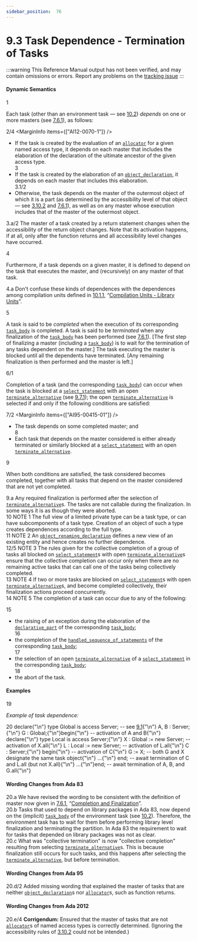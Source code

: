 ```yaml
---
sidebar_position:  76
---
```


# 9.3 Task Dependence - Termination of Tasks

:::warning
This Reference Manual output has not been verified,
and may contain omissions or errors.
Report any problems on the [tracking issue](https://github.com/ada-lang-io/ada-lang-io/issues/20)
:::



#### Dynamic Semantics

<MarginText>1</MarginText>
<p>Each task (other than an environment task &mdash; see <a href="../AA-10/AA-10.2">10.2</a>) <em>depends</em> on one or more masters (see <a href="../AA-7/AA-7.6#Subclause_7.6.1">7.6.1</a>), as follows: <br /></p>

<MarginText>2/4</MarginText>
<MarginInfo items={["AI12-0070-1"]} />
<ul>
<li>If the task is created by the evaluation of an <code><a href="../AA-4/AA-4.8#S0164">allocator</a></code> for a given named access type, it depends on each master that includes the elaboration of the declaration of the ultimate ancestor of the given access type.<br /></li>
<MarginText>3</MarginText>
<li>If the task is created by the elaboration of an <code><a href="../AA-3/AA-3.3#S0032">object_declaration</a></code>, it depends on each master that includes this elaboration.<br /></li>
<MarginText>3.1/2</MarginText>
<MarginInfo items={["AI95-00416-01"]} />
<li>Otherwise, the task depends on the master of the outermost object of which it is a part (as determined by the accessibility level of that object &mdash; see <a href="../AA-3/AA-3.10#Subclause_3.10.2">3.10.2</a> and <a href="../AA-7/AA-7.6#Subclause_7.6.1">7.6.1</a>), as well as on any master whose execution includes that of the master of the outermost object. <br /></li>
</ul>
<AnnotatedOnly>
<MarginText>3.a/2</MarginText>
<MarginInfo items={["AI95-00416-01"]} />
<Admonition type="aarm" aarm="ramification">
<strong></strong>The master of a task created by a return statement changes when the accessibility of the return object changes. Note that its activation happens, if at all, only after the function returns and all accessibility level changes have occurred. <br /></Admonition>
</AnnotatedOnly>

<MarginText>4</MarginText>
<p>Furthermore, if a task depends on a given master, it is defined to depend on the task that executes the master, and (recursively) on any master of that task. <br /></p>

<AnnotatedOnly>
<MarginText>4.a</MarginText>
<Admonition type="aarm" aarm="discussion">
<strong></strong>Don't confuse these kinds of dependences with the dependences among compilation units defined in <a href="../AA-10/AA-10.1#Subclause_10.1.1">10.1.1</a>, &ldquo;<a href="../AA-10/AA-10.1#Subclause_10.1.1">Compilation Units - Library Units</a>&rdquo;. <br /></Admonition>
</AnnotatedOnly>

<MarginText>5</MarginText>
<p>A task is said to be <em>completed</em> when the execution of its corresponding <code><a href="../AA-9/AA-9.1#S0248">task_body</a></code> is completed. A task is said to be <em>terminated</em> when any finalization of the <code><a href="../AA-9/AA-9.1#S0248">task_body</a></code> has been performed (see <a href="../AA-7/AA-7.6#Subclause_7.6.1">7.6.1</a>). [The first step of finalizing a master (including a <code><a href="../AA-9/AA-9.1#S0248">task_body</a></code>) is to wait for the termination of any tasks dependent on the master.] The task executing the master is blocked until all the dependents have terminated. [Any remaining finalization is then performed and the master is left.]<br /></p>

<MarginText>6/1</MarginText>
<p>Completion of a task (and the corresponding <code><a href="../AA-9/AA-9.1#S0248">task_body</a></code>) can occur when the task is blocked at a <code><a href="../AA-9/AA-9.7#S0269">select_statement</a></code> with an open <code><a href="../AA-9/AA-9.7#S0275">terminate_alternative</a></code> (see <a href="../AA-9/AA-9.7#Subclause_9.7.1">9.7.1</a>); the open <code><a href="../AA-9/AA-9.7#S0275">terminate_alternative</a></code> is selected if and only if the following conditions are satisfied: <br /></p>

<MarginText>7/2</MarginText>
<MarginInfo items={["AI95-00415-01"]} />
<ul>
<li>The task depends on some completed master; and<br /></li>
<MarginText>8</MarginText>
<li>Each task that depends on the master considered is either already terminated or similarly blocked at a <code><a href="../AA-9/AA-9.7#S0269">select_statement</a></code> with an open <code><a href="../AA-9/AA-9.7#S0275">terminate_alternative</a></code>. <br /></li>
</ul>
<MarginText>9</MarginText>
<p>When both conditions are satisfied, the task considered becomes completed, together with all tasks that depend on the master considered that are not yet completed. <br /></p>

<AnnotatedOnly>
<MarginText>9.a</MarginText>
<Admonition type="aarm" aarm="ramification">
<strong></strong>Any required finalization is performed after the selection of <code><a href="../AA-9/AA-9.7#S0275">terminate_alternative</a></code>s. The tasks are not callable during the finalization. In some ways it is as though they were aborted. <br /></Admonition>
</AnnotatedOnly>

<AnnotatedOnly>
<MarginText>10</MarginText>
<Admonition type="aarm" aarm="note">
NOTE 1   The full view of a limited private type can be a task type, or can have subcomponents of a task type. Creation of an object of such a type creates dependences according to the full type.<br /></Admonition>
</AnnotatedOnly>

<AnnotatedOnly>
<MarginText>11</MarginText>
<Admonition type="aarm" aarm="note">
NOTE 2   An <code><a href="../AA-8/AA-8.5#S0239">object_renaming_declaration</a></code> defines a new view of an existing entity and hence creates no further dependence.<br /></Admonition>
</AnnotatedOnly>

<AnnotatedOnly>
<MarginText>12/5</MarginText>
<MarginInfo items={["AI12-0440-1"]} />
<Admonition type="aarm" aarm="note">
NOTE 3   The rules given for the collective completion of a group of tasks all blocked on <code><a href="../AA-9/AA-9.7#S0269">select_statement</a></code>s with open <code><a href="../AA-9/AA-9.7#S0275">terminate_alternative</a></code>s ensure that the collective completion can occur only when there are no remaining active tasks that can  call one of the tasks being collectively completed.<br /></Admonition>
</AnnotatedOnly>

<AnnotatedOnly>
<MarginText>13</MarginText>
<Admonition type="aarm" aarm="note">
NOTE 4   If two or more tasks are blocked on <code><a href="../AA-9/AA-9.7#S0269">select_statement</a></code>s with open <code><a href="../AA-9/AA-9.7#S0275">terminate_alternative</a></code>s, and become completed collectively, their finalization actions proceed concurrently.<br /></Admonition>
</AnnotatedOnly>

<AnnotatedOnly>
<MarginText>14</MarginText>
<Admonition type="aarm" aarm="note">
NOTE 5   The completion of a task can occur due to any of the following: <br /></Admonition>
</AnnotatedOnly>

<MarginText>15</MarginText>
<ul>
<li>the raising of an exception during the elaboration of the <code><a href="../AA-3/AA-3.11#S0086">declarative_part</a></code> of the corresponding <code><a href="../AA-9/AA-9.1#S0248">task_body</a></code>;<br /></li>
<MarginText>16</MarginText>
<li>the completion of the <code><a href="../AA-11/AA-11.2#S0304">handled_sequence_of_statements</a></code> of the corresponding <code><a href="../AA-9/AA-9.1#S0248">task_body</a></code>;<br /></li>
<MarginText>17</MarginText>
<li>the selection of an open <code><a href="../AA-9/AA-9.7#S0275">terminate_alternative</a></code> of a <code><a href="../AA-9/AA-9.7#S0269">select_statement</a></code> in the corresponding <code><a href="../AA-9/AA-9.1#S0248">task_body</a></code>;<br /></li>
<MarginText>18</MarginText>
<li>the abort of the task. <br /></li>
</ul>

#### Examples

<MarginText>19</MarginText>
<p><em>Example of task dependence:</em> <br /></p>

<MarginText>20</MarginText>
<CodeBlock language="ada">
declare{"\n"}   type Global is access Server;        --  see <a href="../AA-9/AA-9.1">9.1</a>{"\n"}   A, B : Server;{"\n"}   G    : Global;{"\n"}begin{"\n"}   --  activation of A and B{"\n"}   declare{"\n"}      type Local is access Server;{"\n"}      X : Global := new Server;  --  activation of X.all{"\n"}      L : Local  := new Server;  --  activation of L.all{"\n"}      C : Server;{"\n"}   begin{"\n"}      --  activation of C{"\n"}      G := X;  --  both G and X designate the same task object{"\n"}      ...{"\n"}   end;  --  await termination of C and L.all (but not X.all){"\n"}   ...{"\n"}end;  --  await termination of A, B, and G.all{"\n"}

</CodeBlock>

#### Wording Changes from Ada 83

<AnnotatedOnly>
<MarginText>20.a</MarginText>
<Admonition type="aarm" aarm="note">
We have revised the wording to be consistent with the definition of master now given in <a href="../AA-7/AA-7.6#Subclause_7.6.1">7.6.1</a>, &ldquo;<a href="../AA-7/AA-7.6#Subclause_7.6.1">Completion and Finalization</a>&rdquo;.<br /></Admonition>
</AnnotatedOnly>

<AnnotatedOnly>
<MarginText>20.b</MarginText>
<Admonition type="aarm" aarm="note">
Tasks that used to depend on library packages in Ada 83, now depend on the (implicit) <code><a href="../AA-9/AA-9.1#S0248">task_body</a></code> of the environment task (see <a href="../AA-10/AA-10.2">10.2</a>). Therefore, the environment task has to wait for them before performing library level finalization and terminating the partition. In Ada 83 the requirement to wait for tasks that depended on library packages was not as clear.<br /></Admonition>
</AnnotatedOnly>

<AnnotatedOnly>
<MarginText>20.c</MarginText>
<Admonition type="aarm" aarm="note">
What was "collective termination" is now "collective completion" resulting from selecting <code><a href="../AA-9/AA-9.7#S0275">terminate_alternative</a></code>s. This is because finalization still occurs for such tasks, and this happens after selecting the <code><a href="../AA-9/AA-9.7#S0275">terminate_alternative</a></code>, but before termination. <br /></Admonition>
</AnnotatedOnly>


#### Wording Changes from Ada 95

<AnnotatedOnly>
<MarginText>20.d/2</MarginText>
<MarginInfo items={["AI95-00416-01"]} />
<Admonition type="aarm" aarm="note">
Added missing wording that explained the master of tasks that are neither <code><a href="../AA-3/AA-3.3#S0032">object_declaration</a></code>s nor <code><a href="../AA-4/AA-4.8#S0164">allocator</a></code>s, such as function returns. <br /></Admonition>
</AnnotatedOnly>


#### Wording Changes from Ada 2012

<AnnotatedOnly>
<MarginText>20.e/4</MarginText>
<MarginInfo items={["AI12-0070-1"]} />
<Admonition type="aarm" aarm="note">
<strong>Corrigendum:</strong> Ensured that the master of tasks that are not <code><a href="../AA-4/AA-4.8#S0164">allocator</a></code>s of named access types is correctly determined. (Ignoring the accessibility rules of <a href="../AA-3/AA-3.10#Subclause_3.10.2">3.10.2</a> could not be intended.) <br /></Admonition>
</AnnotatedOnly>


